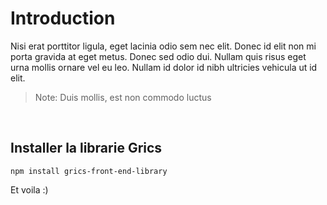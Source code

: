 

<Meta
    title='Introduction'
/>


# Introduction

Nisi erat porttitor ligula, eget lacinia odio sem nec elit. Donec id elit non mi porta gravida at eget metus. Donec sed odio dui. Nullam quis risus eget urna mollis ornare vel eu leo. Nullam id dolor id nibh ultricies vehicula ut id elit.

> Note: Duis mollis, est non commodo luctus

<br/>

## Installer la librarie Grics
```shell
npm install grics-front-end-library
```
Et voila :)